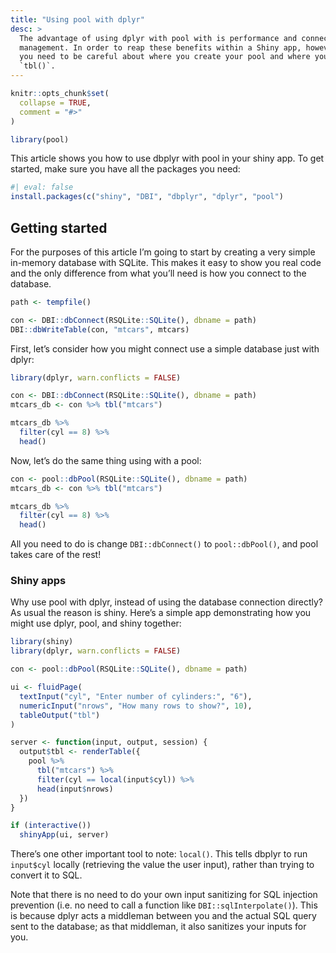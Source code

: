 ```yaml
---
title: "Using pool with dplyr"
desc: > 
  The advantage of using dplyr with pool with is performance and connection 
  management. In order to reap these benefits within a Shiny app, however, 
  you need to be careful about where you create your pool and where you use 
  `tbl()`.
---
```


```r
knitr::opts_chunk$set(
  collapse = TRUE,
  comment = "#>"
)
```

```r
library(pool)
```

This article shows you how to use dbplyr with pool in your shiny app. 
To get started, make sure you have all the packages you need:

```r
#| eval: false
install.packages(c("shiny", "DBI", "dbplyr", "dplyr", "pool")
```

## Getting started

For the purposes of this article I'm going to start by creating a very simple in-memory database with SQLite. This makes it easy to show you real code and the only difference from what you'll need is how you connect to the database.

```r
path <- tempfile()

con <- DBI::dbConnect(RSQLite::SQLite(), dbname = path)
DBI::dbWriteTable(con, "mtcars", mtcars)
```

First, let's consider how you might connect use a simple database just with dplyr:

```r
library(dplyr, warn.conflicts = FALSE)

con <- DBI::dbConnect(RSQLite::SQLite(), dbname = path)
mtcars_db <- con %>% tbl("mtcars")

mtcars_db %>% 
  filter(cyl == 8) %>% 
  head()
```

Now, let's do the same thing using with a pool:

```r
con <- pool::dbPool(RSQLite::SQLite(), dbname = path)
mtcars_db <- con %>% tbl("mtcars")

mtcars_db %>% 
  filter(cyl == 8) %>% 
  head()
```

All you need to do is change `DBI::dbConnect()` to `pool::dbPool()`, and pool takes care of the rest!

### Shiny apps

Why use pool with dplyr, instead of using the database connection directly? As usual the reason is shiny. Here's a simple app demonstrating how you might use dplyr, pool, and shiny together:

```r
library(shiny)
library(dplyr, warn.conflicts = FALSE)

con <- pool::dbPool(RSQLite::SQLite(), dbname = path)

ui <- fluidPage(
  textInput("cyl", "Enter number of cylinders:", "6"),
  numericInput("nrows", "How many rows to show?", 10),
  tableOutput("tbl")
)

server <- function(input, output, session) {
  output$tbl <- renderTable({
    pool %>% 
      tbl("mtcars") %>%
      filter(cyl == local(input$cyl)) %>% 
      head(input$nrows)
  })
}

if (interactive())
  shinyApp(ui, server)
```

There's one other important tool to note: `local()`. This tells dbplyr to run `input$cyl` locally (retrieving the value the user input), rather than trying to convert it to SQL.

Note that there is no need to do your own input sanitizing for SQL injection prevention (i.e. no need to call a function like `DBI::sqlInterpolate()`). This is because dplyr acts a middleman between you and the actual SQL query sent to the database; as that middleman, it also sanitizes your inputs for you.
